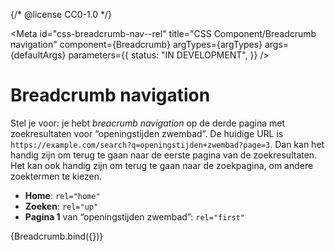 {/* @license CC0-1.0 */}


<Meta
  id="css-breadcrumb-nav--rel"
  title="CSS Component/Breadcrumb navigation"
  component={Breadcrumb}
  argTypes={argTypes}
  args={defaultArgs}
  parameters={{
    status: "IN DEVELOPMENT",
  }}
/>

# Breadcrumb navigation

Stel je voor: je hebt _breacrumb navigation_ op de derde pagina met zoekresultaten voor “openingstijden zwembad”. De huidige URL is `https://example.com/search?q=openingstijden+zwembad?page=3`. Dan kan het handig zijn om terug te gaan naar de eerste pagina van de zoekresultaten. Het kan ook handig zijn om terug te gaan naar de zoekpagina, om andere zoektermen te kiezen.

- **Home**: `rel="home"`
- **Zoeken**: `rel="up"`
- **Pagina 1** van “openingstijden zwembad”: `rel="first"`

<Canvas>
  <Story
    name="Link relations"
    args={{
      ...exampleArgs,
      items: [
        { href: "https://example.com/", title: "Home", rel: "home" },
        { href: "https://example.com/search", title: "Zoeken", rel: "up" },
        {
          href: "https://example.com/search?q=openingstijden+zwembad",
          title: "“openingstijden zwembad”",
          rel: "first",
        },
      ],
    }}
  >
    {Breadcrumb.bind({})}
  </Story>
</Canvas>

<ArgsTable story="Link relations" />
